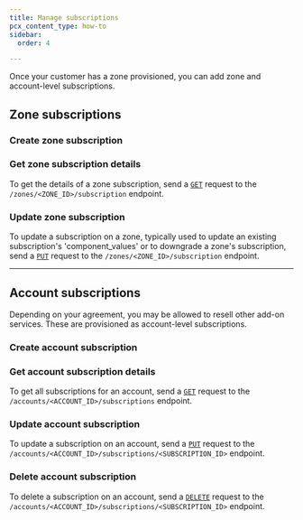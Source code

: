 ```yaml
---
title: Manage subscriptions
pcx_content_type: how-to
sidebar:
  order: 4

---
```



Once your customer has a zone provisioned, you can add zone and account-level subscriptions.

## Zone subscriptions

### Create zone subscription

<Render file="create-zone-subscription" />

### Get zone subscription details

To get the details of a zone subscription, send a [`GET`](/api/operations/zone-subscription-zone-subscription-details) request to the `/zones/<ZONE_ID>/subscription` endpoint.

### Update zone subscription

To update a subscription on a zone, typically used to update an existing subscription's 'component\_values' or to downgrade a zone's subscription, send a [`PUT`](/api/operations/zone-subscription-update-zone-subscription) request to the `/zones/<ZONE_ID>/subscription` endpoint.

***

## Account subscriptions

Depending on your agreement, you may be allowed to resell other add-on services. These are provisioned as account-level subscriptions.

### Create account subscription

<Render file="create-account-subscription" />

### Get account subscription details

To get all subscriptions for an account, send a [`GET`](/api/operations/account-subscriptions-list-subscriptions) request to the `/accounts/<ACCOUNT_ID>/subscriptions` endpoint.

### Update account subscription

To update a subscription on an account, send a [`PUT`](/api/operations/account-subscriptions-update-subscription) request to the `/accounts/<ACCOUNT_ID>/subscriptions/<SUBSCRIPTION_ID>` endpoint.

### Delete account subscription

To delete a subscription on an account, send a [`DELETE`](/api/operations/account-subscriptions-delete-subscription) request to the `/accounts/<ACCOUNT_ID>/subscriptions/<SUBSCRIPTION_ID>` endpoint.
